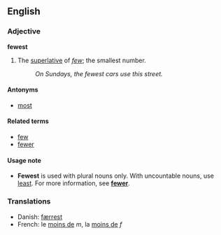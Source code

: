 ==English==
===Adjective===
'''fewest'''

#The [[superlative]] of ''[[few]]''; the smallest number.
#:''On Sundays, the fewest cars use this street.''

====Antonyms====
*[[most]]

====Related terms====
*[[few]]
*[[fewer]]

====Usage note====
*'''Fewest''' is used with plural nouns only. With uncountable nouns, use [[least]].  For more information, see '''[[fewer]]'''.

===Translations===
*Danish: [[færrest]]
*French: le [[moins de]] ''m'', la [[moins de]] ''f''